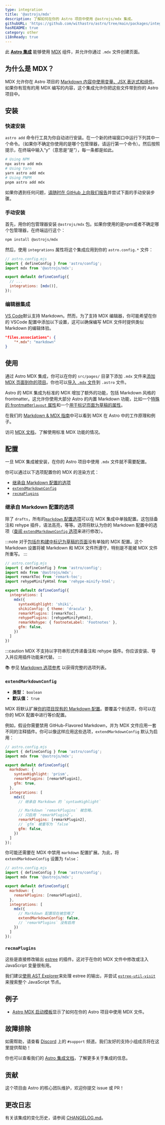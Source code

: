 ```yaml
---
type: integration
title: '@astrojs/mdx'
description: 了解如何在你的 Astro 项目中使用 @astrojs/mdx 集成。
githubURL: 'https://github.com/withastro/astro/tree/main/packages/integrations/mdx/'
hasREADME: true
category: other
i18nReady: true
---
```



此 **[Astro 集成][astro-integration]** 能够使用 [MDX](https://mdxjs.com/) 组件，并允许你通过 `.mdx` 文件创建页面。

## 为什么是 MDX？

MDX 允许你在 Astro 项目的 [Markdown 内容中使用变量、JSX 表达式和组件](/zh-cn/guides/markdown-content/#mdx-独有特性)。如果你有现有的用 MDX 编写的内容，这个集成允许你把这些文件带到你的 Astro 项目中。

## 安装

### 快速安装

`astro add` 命令行工具为你自动进行安装。在一个新的终端窗口中运行下列其中一个命令。（如果你不确定你使用的是哪个包管理器，请运行第一个命令）。然后按照提示，在终端中输入“y”（意思是“是”），每一条都是如此。

```sh
# Using NPM
npx astro add mdx
# Using Yarn
yarn astro add mdx
# Using PNPM
pnpm astro add mdx
```

如果你遇到任何问题，[请随时在 GitHub 上向我们报告](https://github.com/withastro/astro/issues)并尝试下面的手动安装步骤。

### 手动安装

首先，用你的包管理器安装 `@astrojs/mdx` 包。如果你使用的是npm或者不确定哪个包管理器，在终端运行这个：

```sh
npm install @astrojs/mdx
```

然后，使用 `integrations` 属性将这个集成应用到你的 `astro.config.*` 文件：

```js ins={3} "mdx()"
// astro.config.mjs
import { defineConfig } from 'astro/config';
import mdx from '@astrojs/mdx';

export default defineConfig({
  // ...
  integrations: [mdx()],
});
```

### 编辑器集成

[VS Code](https://code.visualstudio.com/)默认支持 Markdown。然而，为了支持 MDX 编辑器，你可能希望在你的 VSCode 配置中添加以下设置，这可以确保编写 MDX 文件时提供类似 Markdown 的编辑体验。

```json title=".vscode/settings.json"
"files.associations": {
    "*.mdx": "markdown"
}
```

## 使用

通过 Astro MDX 集成，你可以在你的 `src/pages/` 目录下添加 `.mdx` 文件来[添加 MDX 页面到你的项目](/zh-cn/guides/markdown-content/#markdown-和-mdx-页面)。你也可以[导入 `.mdx` 文件](/zh-cn/guides/markdown-content/#导入-markdown)到 `.astro` 文件。

Astro 的 MDX 集成为标准的 MDX 增加了额外的功能，包括 Markdown 风格的 frontmatter。这允许你使用大部分 Astro 的内置 Markdown 功能，比如一个[特殊的 frontmatter`layout` 属性](/zh-cn/guides/markdown-content/#frontmatter-layout)和一个[用于标记页面为草稿的属性](/zh-cn/guides/markdown-content/#草稿页面)。

在我们的 [Markdown & MDX 指南](/zh-cn/guides/markdown-content/)中可以看到 MDX 在 Astro 中的工作原理和例子。

访问 [MDX 文档](https://mdxjs.com/docs/what-is-mdx/)，了解使用标准 MDX 功能的情况。

## 配置

一旦 MDX 集成被安装，在你的 Astro 项目中使用 `.mdx` 文件就不需要配置。

你可以通过以下选项配置你的 MDX 的渲染方式：

*   [继承自 Markdown 配置的选项](#继承自-markdown-配置的选项)
*   [`extendMarkdownConfig`](#extendmarkdownconfig)
*   [`recmaPlugins`](#recmaplugins)

### 继承自 Markdown 配置的选项

除了 `drafts`，所有的[`markdown` 配置选项](/zh-cn/reference/configuration-reference/#markdown-选项)可以在 MDX 集成中单独配置。这包括备注和 rehype 插件，语法高亮，等等。选项将默认为你的 Markdown 配置中的选项（[查阅 `extendMarkdownConfig` 选项](#extendmarkdownconfig)来进行修改）。

:::note
对于[包括在构建中标记为草稿的页面](/zh-cn/reference/configuration-reference/#markdowndrafts)没有单独的 MDX 配置。这个 Markdown 设置将被 Markdown 和 MDX 文件所遵守，特别是不能被 MDX 文件所重写。
:::

```js
// astro.config.mjs
import { defineConfig } from 'astro/config';
import mdx from '@astrojs/mdx';
import remarkToc from 'remark-toc';
import rehypeMinifyHtml from 'rehype-minify-html';

export default defineConfig({
  integrations: [
    mdx({
      syntaxHighlight: 'shiki',
      shikiConfig: { theme: 'dracula' },
      remarkPlugins: [remarkToc],
      rehypePlugins: [rehypeMinifyHtml],
      remarkRehype: { footnoteLabel: 'Footnotes' },
      gfm: false,
    })
  ]
})
```

:::caution
MDX 不支持以字符串形式传递备注和 rehype 插件。你应该安装、导入并应用插件功能来代替。
:::

📚 参见 [Markdown 选项参考](/zh-cn/reference/configuration-reference/#markdown-选项) 以获得完整的选项列表。

### `extendMarkdownConfig`

*   **类型：** `boolean`
*   **默认值：** `true`

MDX 将默认扩展[你的项目现有的 Markdown 配置](/zh-cn/reference/configuration-reference/#markdown-选项)。要覆盖个别选项，你可以在你的 MDX 配置中进行等价配置。

例如，假设你需要禁用 GitHub-Flavored Markdown，并为 MDX 文件应用一套不同的注释插件。你可以像这样应用这些选项，`extendMarkdownConfig` 默认为启用：

```js
// astro.config.mjs
import { defineConfig } from 'astro/config';
import mdx from '@astrojs/mdx';

export default defineConfig({
  markdown: {
    syntaxHighlight: 'prism',
    remarkPlugins: [remarkPlugin1],
    gfm: true,
  },
  integrations: [
    mdx({
      // 继承自 Markdown 的 `syntaxHighlight`

      // Markdown `remarkPlugins` 被忽略，
      // 只启用 `remarkPlugin2`。
      remarkPlugins: [remarkPlugin2],
      // `gfm` 被重写为 `false`
      gfm: false,
    })
  ]
});
```

你可能还需要在 MDX 中禁用 `markdown` 配置扩展。为此，将 `extendMarkdownConfig` 设置为 `false`：

```js
// astro.config.mjs
import { defineConfig } from 'astro/config';
import mdx from '@astrojs/mdx';

export default defineConfig({
  markdown: {
    remarkPlugins: [remarkPlugin1],
  },
  integrations: [
    mdx({
      // Markdown 配置现在被忽略了
      extendMarkdownConfig: false,
      // `remarkPlugins` 没有启用
    })
  ]
});
```

### `recmaPlugins`

这些是直接修改输出 [estree](https://github.com/estree/estree) 的插件。这对于在你的 MDX 文件中修改或注入 JavaScript 变量很有用。

我们建议[使用 AST Explorer](https://astexplorer.net/)来处理 estree 的输出，并尝试 [`estree-util-visit`](https://unifiedjs.com/explore/package/estree-util-visit/) 来搜索整个 JavaScript 节点。

## 例子

*   [Astro MDX 启动模板](https://github.com/withastro/astro/tree/latest/examples/with-mdx)显示了如何在你的 Astro 项目中使用 MDX 文件。

## 故障排除

如需帮助，请查看 [Discord](https://astro.build/chat) 上的 `#support` 频道。我们友好的支持小组成员将在这里提供帮助！

你也可以查看我们的 [Astro 集成文档][astro-integration]，了解更多关于集成的信息。

## 贡献

这个项目由 Astro 的核心团队维护，欢迎你提交 issue 或 PR！

## 更改日志

有关该集成的变化历史，请参阅 [CHANGELOG.md](https://github.com/withastro/astro/tree/main/packages/integrations/tailwind/CHANGELOG.md)。

[astro-integration]: /zh-cn/guides/integrations-guide/

[astro-ui-frameworks]: /zh-cn/core-concepts/framework-components/#使用框架组件

